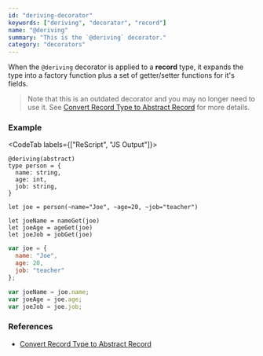 ```yaml
---
id: "deriving-decorator"
keywords: ["deriving", "decorator", "record"]
name: "@deriving"
summary: "This is the `@deriving` decorator."
category: "decorators"
---
```


When the `@deriving` decorator is applied to a **record** type,
it expands the type into a factory function plus a set of
getter/setter functions for it's fields.   

> Note that this is an outdated decorator and you may no longer need to use it.
> See [Convert Record Type to Abstract Record](/docs/manual/latest/generate-converters-accessors#convert-record-type-to-abstract-record) for more details.

### Example

<CodeTab labels={["ReScript", "JS Output"]}>

```res
@deriving(abstract)
type person = {
  name: string,
  age: int,
  job: string,
}

let joe = person(~name="Joe", ~age=20, ~job="teacher")

let joeName = nameGet(joe)
let joeAge = ageGet(joe)
let joeJob = jobGet(joe)
```

```js
var joe = {
  name: "Joe",
  age: 20,
  job: "teacher"
};

var joeName = joe.name;
var joeAge = joe.age;
var joeJob = joe.job;
```

</CodeTab>

### References

* [Convert Record Type to Abstract Record](/docs/manual/latest/generate-converters-accessors#convert-record-type-to-abstract-record)

